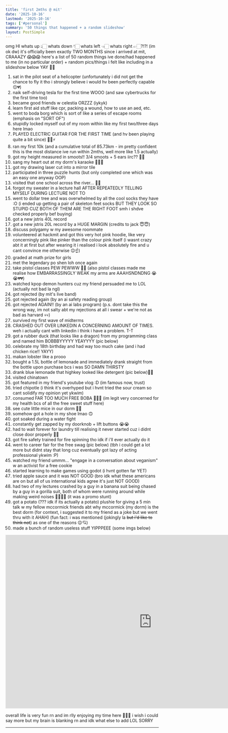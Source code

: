 ```yaml
---
title: 'first 2mths @ mit'
date: '2025-10-16'
lastmod: '2025-10-16'
tags: ['#personal']
summary: '50 things that happened + a random slideshow'
layout: PostSimple
---
```


omg HI whats up 👆🏻 whats down 👇🏻 whats left 👈🏻 whats right 👉🏻?!?! (im ok dw) it's officially been exactly TWO MONTHS since i arrived at mit, CRAAAZY 😱😱😱 here's a list of 50 random things ive done/had happened to me (in no particular order) + random pics/things i felt like including in a slideshow below YAY 🤠🤠 

1. sat in the pilot seat of a helicopter (unfortunately i did not get the chance to fly it tho i strongly believe i would hv been perfectly capable 😔💔)
2. naik self-driving tesla for the first time WOOO (and saw cybertrucks for the first time too)
3. became good friends w celestia ORZZZ (iykyk)
4. learn first aid stuff like cpr, packing a wound, how to use an aed, etc.
5. went to boda borg which is sort of like a series of escape rooms (emphasis on "SORT OF")
6. stupidly locked myself out of my room within like my first two/three days here lmao
7. PLAYED ELECTRIC GUITAR FOR THE FIRST TIME (and hv been playing quite a bit since) 🎸🔥⚡
8. ran my first 10k (and a cumulative total of 85.73km - im pretty confident this is the most distance ive run within 2mths, well more like 1.5 actually)
9. got my height measured in smoots!! 3/4 smoots + 5 ears iirc?? 👂🏻
10. sang my heart out at my dorm's karaoke 🤟🏻🎤
11. got my drawing laser cut into a mirror tile
12. participated in three puzzle hunts (but only completed one which was an easy one anyway OOP)
13. visited that one school across the river... 😬🤢
14. forgot my sweater in a lecture hall AFTER REPEATEDLY TELLING MYSELF DURING LECTURE NOT TO
15. went to dollar tree and was overwhelmed by all the cool socks they have :O (i ended up getting a pair of skeleton feet socks BUT THEY LOOK SO STUPID CUZ BOTH OF THEM ARE THE RIGHT FOOT smh i shdve checked properly bef buying)
16. got a new jstris 40L record
17. got a new jstris 20L record by a HUGE MARGIN (credits to jack 😇😇)
18. discuss polygamy w my awesome roommate
19. volunteered at hackmit and got this very hot pink hoodie, like very concerningly pink like pinker than the colour pink itself (i wasnt crazy abt it at first but after wearing it i realised i look absolutely fire and u cant convince me otherwise 😌☝️)
20. graded at math prize for girls
21. met the legendary po shen loh once again
22. take pistol classes PEW PEWWW 🔫🔫 (also pistol classes made me realise how EMBARRASSINGLY WEAK my arms are AAAHSNDNDNG 😭😭💔💔)
23. watched kpop demon hunters cuz my friend persuaded me to LOL (actually not bad la ngl)
24. got rejected (by mit's live band)
25.  got rejected again (by an ai safety reading group)
26.  got rejected AGAIN!! (by an ai labs program) (p.s. dont take this the wrong way, im not salty abt my rejections at all i swear + we're not as bad as harvard 💀💀)
27.  survived my first wave of midterms
28.  CRASHED OUT OVER LINKEDIN A CONCERNING AMOUNT OF TIMES. weh i actually cant with linkedin i think i have a problem. T-T
29.  got a rubber duck (that looks like a dragon) from my programming class and named him BOBBBYYYYY YEAYYYY (pic below)
30.  celebrate my 18th birthday and had way too much cake (and i had chicken rice!! YAYY)
31.  makan lobster like a prooo
32.  bought a 1.5L bottle of lemonade and immediately drank straight from the bottle upon purchase bcs i was SO DAMN THIRSTY
33.  drank blue lemonade that highkey looked like detergent (pic below)👍🏻
34.  visited chinatown
35.  got featured in my friend's youtube vlog :D (im famous now, trust)
36.  tried chipotle (i think it's overhyped but i hvnt tried the sour cream so cant solidify my opinion yet ykwim)
37.  consumed FAR TOO MUCH FREE BOBA 🤡🤡🤡 (im legit very concerned for my health bcs of all the free sweet stuff here) 
38.  see cute little mice in our dorm 🥰🥰
39.  somehow got a hole in my shoe lmao 🙃
40.  got soaked during a water fight 
41.  constantly get zapped by my doorknob + lift buttons 😭😭
42.  had to wait forever for laundry till realising it never started cuz i didnt close door properly 🧠💥
43.  got fire safety trained for fire spinning tho idk if i'll ever actually do it 
44.  went to career fair for the free swag (pic below) (tbh i could get a lot more but didnt stay that long cuz eventually got lazy of acting professional ykwim :P)
45.  watched my friend ummm... "engage in a conversation about veganism" w an activist for a free cookie
46.  started learning to make games using godot (i hvnt gotten far YET)
47.  tried apple sauce and it was NOT GOOD (bro idk what these americans are on but all of us international kids agree it's just NOT GOOD)
48. had two of my lectures crashed by a guy in a banana suit being chased by a guy in a gorilla suit, both of whom were running around while making weird noises 🍌🍌🦍🦍 (it was a promo stunt)
49. got a potato (??? idk if its actually a potato) plushie for giving a 5 min talk w my fellow mccormick friends abt why mccormick (my dorm) is the best dorm (for context, i suggested it to my friend as a joke but we went thru with it AHAH) (fun fact: i was mentioned (jokingly la ~~but i'd like to think not~~) as one of the reasons 😌💘)
50. made a bunch of random useless stuff YIPPPEEE (some imgs below)

<iframe src="https://docs.google.com/presentation/d/e/2PACX-1vQBALflgct4Rx_GRDHve1qYB9Qp9D31-nOU4F56_yXp-SzIS0I4TjPGjkDj8uxuK7JAMujRz4erYWPq/pubembed?start=true&loop=true&delayms=3000" frameborder="0" width="960" height="569" allowfullscreen="true" mozallowfullscreen="true" webkitallowfullscreen="true"></iframe>

overall life is very fun rn and im rlly enjoying my time here 🥳🥳🔥 i wish i could say more but my brain is blanking rn and idk what else to add LOL SORRY

---

<script async src="https://talk.hyvor.com/embed/embed.js" type="module"></script>
<hyvor-talk-comments website-id="11281" page-id="https://leia-mayssa.vercel.app/blog/first-2mths-at-mit"></hyvor-talk-comments>
